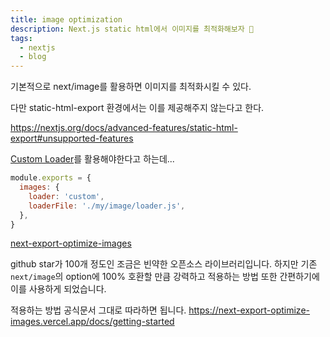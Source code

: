```yaml
---
title: image optimization
description: Next.js static html에서 이미지를 최적화해보자 🤔
tags:
  - nextjs
  - blog
---
```


기본적으로 next/image를 활용하면 이미지를 최적화시킬 수 있다.

다만 static-html-export 환경에서는 이를 제공해주지 않는다고 한다.

https://nextjs.org/docs/advanced-features/static-html-export#unsupported-features

[Custom Loader](https://nextjs.org/docs/basic-features/image-optimization#loaders)를 활용해야한다고 하는데...

```js
module.exports = {
  images: {
    loader: 'custom',
    loaderFile: './my/image/loader.js',
  },
}
```

[next-export-optimize-images](https://github.com/dc7290/next-export-optimize-images)

github star가 100개 정도인 조금은 빈약한 오픈소스 라이브러리입니다.
하지만 기존 `next/image`의 option에 100% 호환할 만큼 강력하고 적용하는 방법 또한 간편하기에 이를 사용하게 되었습니다.

적용하는 방법 공식문서 그대로 따라하면 됩니다.
https://next-export-optimize-images.vercel.app/docs/getting-started


